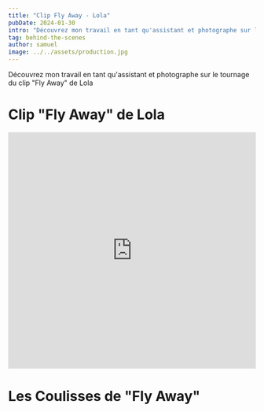 ```yaml
---
title: "Clip Fly Away - Lola"
pubDate: 2024-01-30
intro: "Découvrez mon travail en tant qu'assistant et photographe sur le tournage du clip Fly Away de Lola"
tag: behind-the-scenes
author: samuel
image: ../../assets/production.jpg
---
```



Découvrez mon travail en tant qu'assistant et photographe sur le tournage du clip "Fly Away" de Lola

# Clip "Fly Away" de Lola
<iframe width="100%" height="480" src="https://www.youtube.com/embed/I97Ghw2hvMw?si=29BkUd9moBNqb0hU" title="YouTube video player" frameborder="0" allow="accelerometer; autoplay; clipboard-write; encrypted-media; gyroscope; picture-in-picture; web-share" allowfullscreen></iframe>

# Les Coulisses de "Fly Away"

<ImageGallery folder="lola-clip" />
